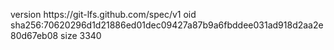 version https://git-lfs.github.com/spec/v1
oid sha256:70620296d1d21886ed01dec09427a87b9a6fbddee031ad918d2aa2e80d67eb08
size 3340
